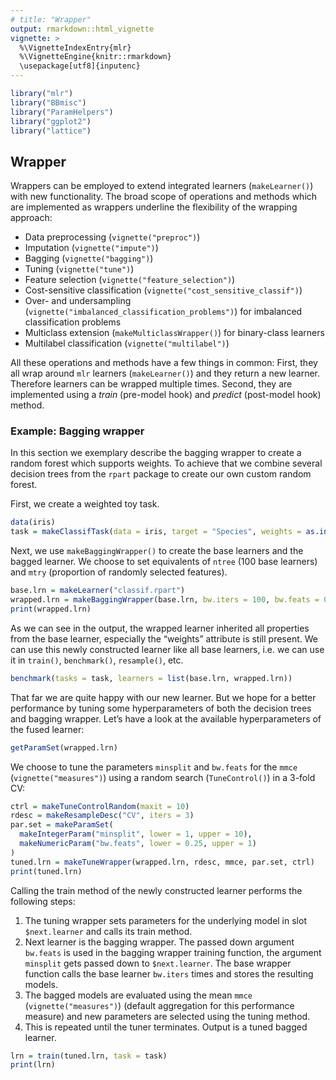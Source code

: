 ```yaml
---
# title: "Wrapper"
output: rmarkdown::html_vignette
vignette: >
  %\VignetteIndexEntry{mlr}
  %\VignetteEngine{knitr::rmarkdown}
  \usepackage[utf8]{inputenc}
---
```


```r
library("mlr")
library("BBmisc")
library("ParamHelpers")
library("ggplot2")
library("lattice")
```

## Wrapper

Wrappers can be employed to extend integrated learners (`makeLearner()`)  with new functionality.
The broad scope of operations and methods which are implemented as wrappers underline the flexibility of the wrapping approach:

* Data preprocessing (`vignette("preproc")`)
* Imputation (`vignette("impute")`)
* Bagging (`vignette("bagging")`)
* Tuning (`vignette("tune")`)
* Feature selection (`vignette("feature_selection")`)
* Cost-sensitive classification (`vignette("cost_sensitive_classif")`)
* Over- and undersampling (`vignette("imbalanced_classification_problems")`) for imbalanced classification problems
* Multiclass extension (`makeMulticlassWrapper()`) for binary-class learners
* Multilabel classification (`vignette("multilabel")`)

All these operations and methods have a few things in common:
First, they all wrap around `mlr` learners (`makeLearner()`)  and they return a new learner.
Therefore learners can be wrapped multiple times.
Second, they are implemented using a *train* (pre-model hook) and *predict* (post-model hook) method.

### Example: Bagging wrapper

In this section we exemplary describe the bagging wrapper to create a random forest which supports weights.
To achieve that we combine several decision trees from the `rpart` package to create our own custom random forest.

First, we create a weighted toy task.

```r
data(iris)
task = makeClassifTask(data = iris, target = "Species", weights = as.integer(iris$Species))
```

Next, we use `makeBaggingWrapper()` to create the base learners and the bagged learner.
We choose to set equivalents of `ntree` (100 base learners) and `mtry` (proportion of randomly selected features).

```r
base.lrn = makeLearner("classif.rpart")
wrapped.lrn = makeBaggingWrapper(base.lrn, bw.iters = 100, bw.feats = 0.5)
print(wrapped.lrn)
```

As we can see in the output, the wrapped learner inherited all properties from the base learner, especially the "weights" attribute is still present.
We can use this newly constructed learner like all base learners, i.e. we can use it in `train()`, `benchmark()`, `resample()`, etc.

```r
benchmark(tasks = task, learners = list(base.lrn, wrapped.lrn))
```

That far we are quite happy with our new learner.
But we hope for a better performance by tuning some hyperparameters of both the decision trees and bagging wrapper.
Let's have a look at the available hyperparameters of the fused learner:

```r
getParamSet(wrapped.lrn)
```

We choose to tune the parameters `minsplit` and `bw.feats` for the `mmce` (`vignette("measures")`) using a random search (`TuneControl()`) in a 3-fold CV:

```r
ctrl = makeTuneControlRandom(maxit = 10)
rdesc = makeResampleDesc("CV", iters = 3)
par.set = makeParamSet(
  makeIntegerParam("minsplit", lower = 1, upper = 10),
  makeNumericParam("bw.feats", lower = 0.25, upper = 1)
)
tuned.lrn = makeTuneWrapper(wrapped.lrn, rdesc, mmce, par.set, ctrl)
print(tuned.lrn)
```

Calling the train method of the newly constructed learner performs the following steps:

1. The tuning wrapper sets parameters for the underlying model in slot `$next.learner` and calls its train method.
2. Next learner is the bagging wrapper. The passed down argument `bw.feats` is used in the bagging wrapper training function, the argument `minsplit` gets passed down to `$next.learner`. 
The base wrapper function calls the base learner `bw.iters` times and stores the resulting models.
3. The bagged models are evaluated using the mean `mmce` (`vignette("measures")`) (default aggregation for this performance measure) and new parameters are selected using the tuning method.
4. This is repeated until the tuner terminates. Output is a tuned bagged learner.

```r
lrn = train(tuned.lrn, task = task)
print(lrn)
```

